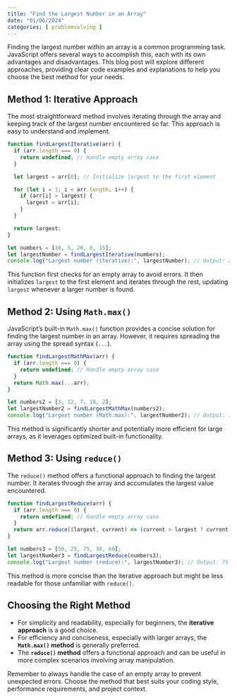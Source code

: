 ```yaml
---
title: "Find the Largest Number in an Array"
date: "01/06/2024"
categories: [ problemsolving ]
---
```


Finding the largest number within an array is a common programming task.  JavaScript offers several ways to accomplish this, each with its own advantages and disadvantages. This blog post will explore different approaches, providing clear code examples and explanations to help you choose the best method for your needs.


## Method 1: Iterative Approach

The most straightforward method involves iterating through the array and keeping track of the largest number encountered so far.  This approach is easy to understand and implement.

```javascript
function findLargestIterative(arr) {
  if (arr.length === 0) {
    return undefined; // Handle empty array case
  }

  let largest = arr[0]; // Initialize largest to the first element

  for (let i = 1; i < arr.length; i++) {
    if (arr[i] > largest) {
      largest = arr[i];
    }
  }

  return largest;
}

let numbers = [10, 5, 20, 8, 15];
let largestNumber = findLargestIterative(numbers);
console.log("Largest number (iterative):", largestNumber); // Output: 20
```

This function first checks for an empty array to avoid errors.  It then initializes `largest` to the first element and iterates through the rest, updating `largest` whenever a larger number is found.


## Method 2: Using `Math.max()`

JavaScript's built-in `Math.max()` function provides a concise solution for finding the largest number in an array.  However, it requires spreading the array using the spread syntax (`...`).

```javascript
function findLargestMathMax(arr) {
  if (arr.length === 0) {
    return undefined; // Handle empty array case
  }
  return Math.max(...arr);
}

let numbers2 = [3, 12, 7, 18, 2];
let largestNumber2 = findLargestMathMax(numbers2);
console.log("Largest number (Math.max):", largestNumber2); // Output: 18
```

This method is significantly shorter and potentially more efficient for large arrays, as it leverages optimized built-in functionality.


## Method 3: Using `reduce()`

The `reduce()` method offers a functional approach to finding the largest number.  It iterates through the array and accumulates the largest value encountered.

```javascript
function findLargestReduce(arr) {
  if (arr.length === 0) {
    return undefined; // Handle empty array case
  }
  return arr.reduce((largest, current) => (current > largest ? current : largest));
}

let numbers3 = [50, 25, 75, 30, 60];
let largestNumber3 = findLargestReduce(numbers3);
console.log("Largest number (reduce):", largestNumber3); // Output: 75

```

This method is more concise than the iterative approach but might be less readable for those unfamiliar with `reduce()`.


## Choosing the Right Method

* For simplicity and readability, especially for beginners, the **iterative approach** is a good choice.
* For efficiency and conciseness, especially with larger arrays, the **`Math.max()` method** is generally preferred.
* The **`reduce()` method** offers a functional approach and can be useful in more complex scenarios involving array manipulation.


Remember to always handle the case of an empty array to prevent unexpected errors.  Choose the method that best suits your coding style, performance requirements, and project context.

